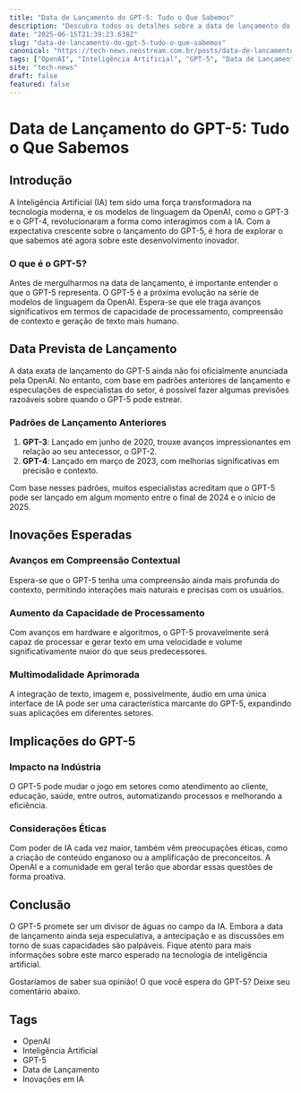 ```yaml
---
title: "Data de Lançamento do GPT-5: Tudo o Que Sabemos"
description: "Descubra todos os detalhes sobre a data de lançamento do GPT-5, suas inovações e impactos esperados na IA."
date: "2025-06-15T21:39:23.638Z"
slug: "data-de-lancamento-do-gpt-5-tudo-o-que-sabemos"
canonical: "https://tech-news.neostream.com.br/posts/data-de-lancamento-do-gpt-5-tudo-o-que-sabemos"
tags: ["OpenAI", "Inteligência Artificial", "GPT-5", "Data de Lançamento", "Inovações em IA"]
site: "tech-news"
draft: false
featured: false
---
```


# Data de Lançamento do GPT-5: Tudo o Que Sabemos

## Introdução

A Inteligência Artificial (IA) tem sido uma força transformadora na tecnologia moderna, e os modelos de linguagem da OpenAI, como o GPT-3 e o GPT-4, revolucionaram a forma como interagimos com a IA. Com a expectativa crescente sobre o lançamento do GPT-5, é hora de explorar o que sabemos até agora sobre este desenvolvimento inovador.

### O que é o GPT-5?

Antes de mergulharmos na data de lançamento, é importante entender o que o GPT-5 representa. O GPT-5 é a próxima evolução na série de modelos de linguagem da OpenAI. Espera-se que ele traga avanços significativos em termos de capacidade de processamento, compreensão de contexto e geração de texto mais humano.

## Data Prevista de Lançamento

A data exata de lançamento do GPT-5 ainda não foi oficialmente anunciada pela OpenAI. No entanto, com base em padrões anteriores de lançamento e especulações de especialistas do setor, é possível fazer algumas previsões razoáveis sobre quando o GPT-5 pode estrear.

### Padrões de Lançamento Anteriores

1. **GPT-3**: Lançado em junho de 2020, trouxe avanços impressionantes em relação ao seu antecessor, o GPT-2.
2. **GPT-4**: Lançado em março de 2023, com melhorias significativas em precisão e contexto.

Com base nesses padrões, muitos especialistas acreditam que o GPT-5 pode ser lançado em algum momento entre o final de 2024 e o início de 2025.

## Inovações Esperadas

### Avanços em Compreensão Contextual

Espera-se que o GPT-5 tenha uma compreensão ainda mais profunda do contexto, permitindo interações mais naturais e precisas com os usuários.

### Aumento da Capacidade de Processamento

Com avanços em hardware e algoritmos, o GPT-5 provavelmente será capaz de processar e gerar texto em uma velocidade e volume significativamente maior do que seus predecessores.

### Multimodalidade Aprimorada

A integração de texto, imagem e, possivelmente, áudio em uma única interface de IA pode ser uma característica marcante do GPT-5, expandindo suas aplicações em diferentes setores.

## Implicações do GPT-5

### Impacto na Indústria

O GPT-5 pode mudar o jogo em setores como atendimento ao cliente, educação, saúde, entre outros, automatizando processos e melhorando a eficiência.

### Considerações Éticas

Com poder de IA cada vez maior, também vêm preocupações éticas, como a criação de conteúdo enganoso ou a amplificação de preconceitos. A OpenAI e a comunidade em geral terão que abordar essas questões de forma proativa.

## Conclusão

O GPT-5 promete ser um divisor de águas no campo da IA. Embora a data de lançamento ainda seja especulativa, a antecipação e as discussões em torno de suas capacidades são palpáveis. Fique atento para mais informações sobre este marco esperado na tecnologia de inteligência artificial.

Gostaríamos de saber sua opinião! O que você espera do GPT-5? Deixe seu comentário abaixo.

## Tags

- OpenAI
- Inteligência Artificial
- GPT-5
- Data de Lançamento
- Inovações em IA